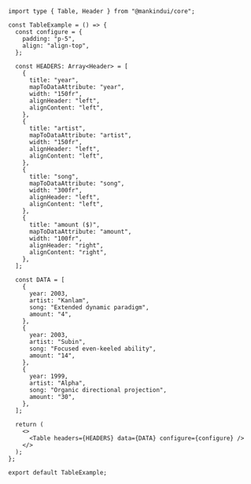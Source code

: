 ```tsx
import type { Table, Header } from "@mankindui/core";

const TableExample = () => {
  const configure = {
    padding: "p-5",
    align: "align-top",
  };

  const HEADERS: Array<Header> = [
    {
      title: "year",
      mapToDataAttribute: "year",
      width: "150fr",
      alignHeader: "left",
      alignContent: "left",
    },
    {
      title: "artist",
      mapToDataAttribute: "artist",
      width: "150fr",
      alignHeader: "left",
      alignContent: "left",
    },
    {
      title: "song",
      mapToDataAttribute: "song",
      width: "300fr",
      alignHeader: "left",
      alignContent: "left",
    },
    {
      title: "amount ($)",
      mapToDataAttribute: "amount",
      width: "100fr",
      alignHeader: "right",
      alignContent: "right",
    },
  ];

  const DATA = [
    {
      year: 2003,
      artist: "Kanlam",
      song: "Extended dynamic paradigm",
      amount: "4",
    },
    {
      year: 2003,
      artist: "Subin",
      song: "Focused even-keeled ability",
      amount: "14",
    },
    {
      year: 1999,
      artist: "Alpha",
      song: "Organic directional projection",
      amount: "30",
    },
  ];

  return (
    <>
      <Table headers={HEADERS} data={DATA} configure={configure} />
    </>
  );
};

export default TableExample;
```
